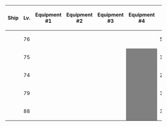 {| class="wikitable" style="text-align:center"
|-
!Ship
!Lv.
!Equipment #1
!Equipment #2
!Equipment #3
!Equipment #4
!{{Firepower}}
!{{Torpedo}}
!{{AA}}
!{{Armor}}
|-
|{{ShipBattleCard|Mogami/Kai}}
| 76
| {{EquipmentCard|20.3cm (No.3) Twin Gun Mount|size=75px}}
| {{EquipmentCard|20.3cm (No.3) Twin Gun Mount|size=75px}}
| {{EquipmentCard|61cm Quadruple (Oxygen) Torpedo Mount|size=75px}}
| {{EquipmentCard|Searchlight|size=75px}}
| 56
| 50
| 34
| 58
|-
|{{ShipBattleCard|Asagumo/Kai}}
| 75
| {{EquipmentCard|12.7cm Twin Gun Mount Model C Kai 2|size=75px}}
| {{EquipmentCard|12.7cm Twin Gun Mount Model C Kai 2|size=75px}}
| {{EquipmentCard|Star Shell|size=75px}}
|style="background:grey"|
| 35
| 44
| 37
| 25
|-
|{{ShipBattleCard|Yamagumo/Kai}}
| 74
| {{EquipmentCard|12.7cm Twin Gun Mount Model C Kai 2|size=75px}}
| {{EquipmentCard|61cm Quadruple (Oxygen) Torpedo Mount|size=75px}}
| {{EquipmentCard|Type 22 Surface Radar Kai 4|size=75px}}
|style="background:grey"|
| 24
| 44
| 36
| 35
|-
|{{ShipBattleCard|Michishio/Kai Ni}}
| 79
| {{EquipmentCard|12.7cm Twin Gun Mount Model C Kai 2|size=75px}}
| {{EquipmentCard|61cm Quadruple (Oxygen) Torpedo Mount|size=75px}}
| {{EquipmentCard|Type 22 Surface Radar Kai 4|size=75px}}
|style="background:grey"|
| 35
| 51
| 35
| 28
|-
|{{ShipBattleCard|Shigure/Kai Ni}}
| 88
| {{EquipmentCard|61cm Quadruple (Oxygen) Torpedo Mount|size=75px}}
| {{EquipmentCard|61cm Quadruple (Oxygen) Torpedo Mount|size=75px}}
| {{EquipmentCard|61cm Quadruple (Oxygen) Torpedo Mount|size=75px}}
|style="background:grey"|
| 30
| 49
| 59
| 28
|}